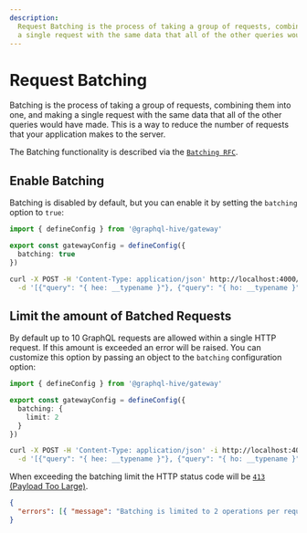 ```yaml
---
description:
  Request Batching is the process of taking a group of requests, combining them into one, and making
  a single request with the same data that all of the other queries would have made.
---
```



# Request Batching

Batching is the process of taking a group of requests, combining them into one, and making a single
request with the same data that all of the other queries would have made. This is a way to reduce
the number of requests that your application makes to the server.

The Batching functionality is described via the
[`Batching RFC`](https://github.com/graphql/graphql-over-http/blob/main/rfcs/Batching.md).

## Enable Batching

Batching is disabled by default, but you can enable it by setting the `batching` option to `true`:

```ts filename="gateway.config.ts"
import { defineConfig } from '@graphql-hive/gateway'

export const gatewayConfig = defineConfig({
  batching: true
})
```

```bash filename="Execute batched operation"
curl -X POST -H 'Content-Type: application/json' http://localhost:4000/graphql \
  -d '[{"query": "{ hee: __typename }"}, {"query": "{ ho: __typename }"}]'
```

## Limit the amount of Batched Requests

By default up to 10 GraphQL requests are allowed within a single HTTP request. If this amount is
exceeded an error will be raised. You can customize this option by passing an object to the
`batching` configuration option:

```ts filename="gateway.config.ts"
import { defineConfig } from '@graphql-hive/gateway'

export const gatewayConfig = defineConfig({
  batching: {
    limit: 2
  }
})
```

```bash filename="Execute batched operation (exceed limit)"
curl -X POST -H 'Content-Type: application/json' -i http://localhost:4000/graphql \
  -d '[{"query": "{ hee: __typename }"}, {"query": "{ ho: __typename }"}, {"query": "{ holla: __typename }"}]'
```

When exceeding the batching limit the HTTP status code will be
[`413` (Payload Too Large)](https://developer.mozilla.org/en-US/docs/Web/HTTP/Status/413).

```json filename="GraphQL Error response"
{
  "errors": [{ "message": "Batching is limited to 2 operations per request." }]
}
```
